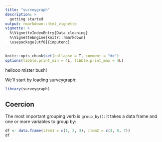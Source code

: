 ```yaml
---
title: "surveygraph"
description: >
  getting started
output: rmarkdown::html_vignette
vignette: >
  %\VignetteIndexEntry{Data cleaning}
  %\VignetteEngine{knitr::rmarkdown}
  \usepackage[utf8]{inputenc}
---
```


```r
knitr::opts_chunk$set(collapse = T, comment = "#>")
options(tibble.print_min = 4L, tibble.print_max = 4L)
```

hellooo mister bush!

We'll start by loading surveygraph:

```r
library(surveygraph)
```

## Coercion

The most important grouping verb is `group_by()`: it takes a data frame and one or more variables to group by:

```r
df <- data.frame(item1 = c(1, 2, 3), item2 = c(4, 5, 7))
df
```
